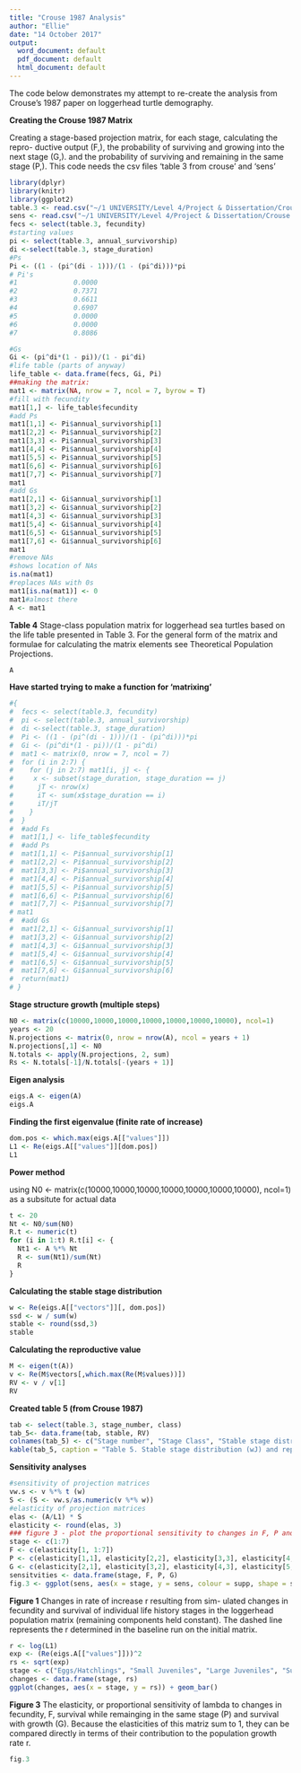 ```yaml
---
title: "Crouse 1987 Analysis"
author: "Ellie"
date: "14 October 2017"
output:
  word_document: default
  pdf_document: default
  html_document: default
---
```

The code below demonstrates my attempt to re-create the analysis from Crouse's 1987 paper on loggerhead turtle demography. 

**Creating the Crouse 1987 Matrix** 

Creating a stage-based projection matrix, for each stage, 
calculating the repro- ductive output (F,), the probability of surviving and growing into the next stage (G,). and the probability of surviving and 
remaining in the same stage (P,).
This code needs the csv files 'table 3 from crouse' and 'sens'

```r
library(dplyr)
library(knitr)
library(ggplot2)
table.3 <- read.csv("~/1 UNIVERSITY/Level 4/Project & Dissertation/Crouse 1987/table 3 from crouse.csv")
sens <- read.csv("~/1 UNIVERSITY/Level 4/Project & Dissertation/Crouse 1987/sens.csv")
fecs <- select(table.3, fecundity)
#starting values 
pi <- select(table.3, annual_survivorship)
di <-select(table.3, stage_duration)
#Ps
Pi <- ((1 - (pi^(di - 1)))/(1 - (pi^di)))*pi
# Pi's
#1              0.0000
#2              0.7371
#3              0.6611
#4              0.6907
#5              0.0000
#6              0.0000
#7              0.8086

#Gs
Gi <- (pi^di*(1 - pi))/(1 - pi^di) 
#life table (parts of anyway)
life_table <- data.frame(fecs, Gi, Pi)
##making the matrix: 
mat1 <- matrix(NA, nrow = 7, ncol = 7, byrow = T) 
#fill with fecundity 
mat1[1,] <- life_table$fecundity 
#add Ps 
mat1[1,1] <- Pi$annual_survivorship[1] 
mat1[2,2] <- Pi$annual_survivorship[2] 
mat1[3,3] <- Pi$annual_survivorship[3]
mat1[4,4] <- Pi$annual_survivorship[4]
mat1[5,5] <- Pi$annual_survivorship[5]
mat1[6,6] <- Pi$annual_survivorship[6]
mat1[7,7] <- Pi$annual_survivorship[7]
mat1
#add Gs 
mat1[2,1] <- Gi$annual_survivorship[1]
mat1[3,2] <- Gi$annual_survivorship[2]
mat1[4,3] <- Gi$annual_survivorship[3]
mat1[5,4] <- Gi$annual_survivorship[4]
mat1[6,5] <- Gi$annual_survivorship[5]
mat1[7,6] <- Gi$annual_survivorship[6] 
mat1
#remove NAs
#shows location of NAs
is.na(mat1)
#replaces NAs with 0s
mat1[is.na(mat1)] <- 0
mat1#almost there 
A <- mat1
```
**Table 4** 
Stage-class population matrix for loggerhead sea turtles based on the life table presented in Table 3. For the general form of the matrix and formulae for calculating the matrix elements see Theoretical Population Projections. 
```r
A
```
**Have started trying to make a function for 'matrixing'**
```r
#{
#  fecs <- select(table.3, fecundity)
#  pi <- select(table.3, annual_survivorship)
#  di <-select(table.3, stage_duration)
#  Pi <- ((1 - (pi^(di - 1)))/(1 - (pi^di)))*pi
#  Gi <- (pi^di*(1 - pi))/(1 - pi^di)
#  mat1 <- matrix(0, nrow = 7, ncol = 7)
#  for (i in 2:7) {
#    for (j in 2:7) mat1[i, j] <- {
#     x <- subset(stage_duration, stage_duration == j)
#      jT <- nrow(x)
#      iT <- sum(x$stage_duration == i)
#      iT/jT
#    }
#  }
#  #add Fs
#  mat1[1,] <- life_table$fecundity 
#  #add Ps 
#  mat1[1,1] <- Pi$annual_survivorship[1] 
#  mat1[2,2] <- Pi$annual_survivorship[2] 
#  mat1[3,3] <- Pi$annual_survivorship[3]
#  mat1[4,4] <- Pi$annual_survivorship[4]
#  mat1[5,5] <- Pi$annual_survivorship[5]
#  mat1[6,6] <- Pi$annual_survivorship[6]
#  mat1[7,7] <- Pi$annual_survivorship[7]
# mat1
#  #add Gs 
#  mat1[2,1] <- Gi$annual_survivorship[1]
#  mat1[3,2] <- Gi$annual_survivorship[2]
#  mat1[4,3] <- Gi$annual_survivorship[3]
#  mat1[5,4] <- Gi$annual_survivorship[4]
#  mat1[6,5] <- Gi$annual_survivorship[5]
#  mat1[7,6] <- Gi$annual_survivorship[6] 
#  return(mat1)
# }
```
**Stage structure growth (multiple steps)**
```r
N0 <- matrix(c(10000,10000,10000,10000,10000,10000,10000), ncol=1)
years <- 20
N.projections <- matrix(0, nrow = nrow(A), ncol = years + 1) 
N.projections[,1] <- N0 
N.totals <- apply(N.projections, 2, sum)
Rs <- N.totals[-1]/N.totals[-(years + 1)]
```
**Eigen analysis** 
```r
eigs.A <- eigen(A)
eigs.A
```
**Finding the first eigenvalue (finite rate of increase)**
```r
dom.pos <- which.max(eigs.A[["values"]])
L1 <- Re(eigs.A[["values"]][dom.pos])
L1
```
**Power method** 

using N0 <- matrix(c(10000,10000,10000,10000,10000,10000,10000), ncol=1) as a subsitute for actual data 
```r
t <- 20
Nt <- N0/sum(N0)
R.t <- numeric(t)
for (i in 1:t) R.t[i] <- {
  Nt1 <- A %*% Nt
  R <- sum(Nt1)/sum(Nt)
  R
} 
```
**Calculating the stable stage distribution** 
```r
w <- Re(eigs.A[["vectors"]][, dom.pos])
ssd <- w / sum(w)
stable <- round(ssd,3)
stable
```
**Calculating the reproductive value** 
```r
M <- eigen(t(A))
v <- Re(M$vectors[,which.max(Re(M$values))])
RV <- v / v[1]
RV 
```
**Created table 5 (from Crouse 1987)** 
```r
tab <- select(table.3, stage_number, class)
tab_5<- data.frame(tab, stable, RV)
colnames(tab_5) <- c("Stage number", "Stage Class", "Stable stage distribution (Dominant eigenvector)", "Reproductive values (left eigenvector)" )
kable(tab_5, caption = "Table 5. Stable stage distribution (wJ) and reproductive values (v') for the loggerhead population matrix given in Table 4.")
```

**Sensitivity analyses**
```r
#sensitivity of projection matrices 
vw.s <- v %*% t (w) 
S <- (S <- vw.s/as.numeric(v %*% w)) 
#elasticity of projection matrices 
elas <- (A/L1) * S 
elasticity <- round(elas, 3)
### figure 3 - plot the proportional sensitivity to changes in F, P and G 
stage <- c(1:7)
F <- c(elasticity[1, 1:7])
P <- c(elasticity[1,1], elasticity[2,2], elasticity[3,3], elasticity[4,4], elasticity[5,5], elasticity[6,6], elasticity[7,7])
G <- c(elasticity[2,1], elasticity[3,2], elasticity[4,3], elasticity[5,4], elasticity[6,5], elasticity[7,6], 0)
sensitvities <- data.frame(stage, F, P, G)
fig.3 <- ggplot(sens, aes(x = stage, y = sens, colour = supp, shape = supp)) + geom_line() + geom_point(size = 4) + labs(x = "Stage", y = "Elasticity")
```
**Figure 1**
Changes in rate of increase r resulting from sim- ulated changes in fecundity and survival of individual life history stages in the loggerhead population matrix (remaining components held constant). The dashed line represents the r determined in the baseline run on the initial matrix. 
```r
r <- log(L1)
exp <- (Re(eigs.A[["values"]]))^2
rs <- sqrt(exp)
stage <- c("Eggs/Hatchlings", "Small Juveniles", "Large Juveniles", "Subadults", "Novice Breeders", "1st-yr Remigrants", "Mature Breeders")
changes <- data.frame(stage, rs)
ggplot(changes, aes(x = stage, y = rs)) + geom_bar()
```
**Figure 3** 
The elasticity, or proportional sensitivity of lambda to changes in fecundity, F, survival while remainging in the same stage (P) and survival with growth (G). Because the elasticities of this matriz sum to 1, they can be compared directly in terms of their contribution to the population growth rate r. 

```r
fig.3
```